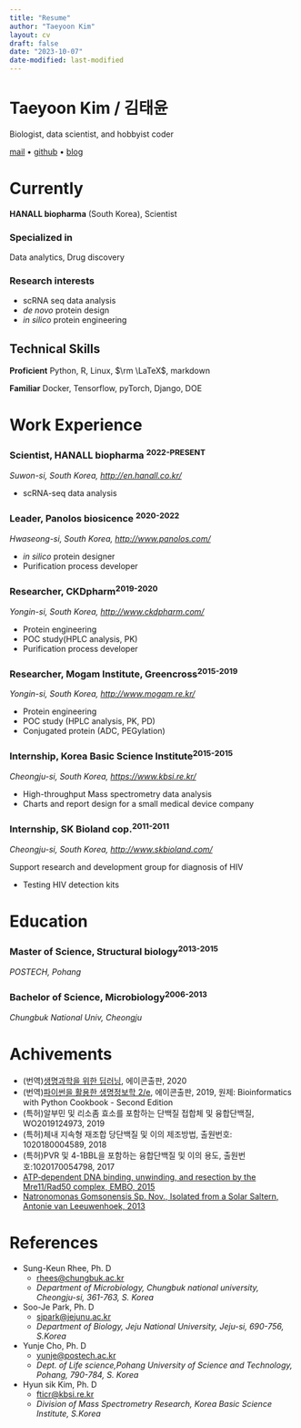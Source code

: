```yaml
---
title: "Resume"
author: "Taeyoon Kim"
layout: cv
draft: false
date: "2023-10-07"
date-modified: last-modified
---
```


# Taeyoon Kim / 김태윤

Biologist, data scientist, and hobbyist coder

<div id="webaddress">
<a href="mailto: deepthought@postech.ac.kr">mail</a> &#8226; <a href="https://github.com/partrita">github</a> &#8226; <a href="https://partrita.github.io">blog</a>
</div>


# Currently

**HANALL biopharma** (South Korea), Scientist

### Specialized in

Data analytics, Drug discovery 

### Research interests

- scRNA seq data analysis
- *de novo* protein design
- *in silico* protein engineering

## Technical Skills 

**Proficient**
Python, R, Linux, $\rm \LaTeX$, markdown

**Familiar**
Docker, Tensorflow, pyTorch, Django, DOE


# Work Experience

### Scientist, HANALL biopharma <sup>2022-PRESENT</sup>
*Suwon-si, South Korea, <http://en.hanall.co.kr/>*

- scRNA-seq data analysis

### Leader, Panolos biosicence <sup>2020-2022</sup>

*Hwaseong-si, South Korea, <http://www.panolos.com/>*

- *in silico* protein designer
- Purification process developer

### Researcher, CKDpharm<sup>2019-2020</sup>

*Yongin-si, South Korea, <http://www.ckdpharm.com/>*

- Protein engineering
- POC study(HPLC analysis, PK)
- Purification process developer

### Researcher, Mogam Institute, Greencross<sup>2015-2019</sup>

*Yongin-si, South Korea, <http://www.mogam.re.kr/>*

- Protein engineering
- POC study (HPLC analysis, PK, PD)
- Conjugated protein (ADC, PEGylation)


### Internship, Korea Basic Science Institute<sup>2015-2015</sup>

*Cheongju-si, South Korea, <https://www.kbsi.re.kr/>*

- High-throughput Mass spectrometry data analysis
- Charts and report design for a small medical device company


### Internship, SK Bioland cop.<sup>2011-2011</sup>

*Cheongju-si, South Korea, <http://www.skbioland.com/>*

Support research and development group for diagnosis of HIV 

- Testing HIV detection kits


# Education

### Master of Science, Structural biology<sup>2013-2015 </sup>
*POSTECH, Pohang*

### Bachelor of Science, Microbiology<sup>2006-2013</sup>

*Chungbuk National Univ, Cheongju*


# Achivements

- (번역)[생명과학을 위한 딥러닝](https://www.aladin.co.kr/shop/wproduct.aspx?ItemId=248232394), 에이콘출판, 2020
- (번역)[파이썬을 활용한 생명정보학 2/e](https://www.aladin.co.kr/shop/wproduct.aspx?ItemId=221792167), 에이콘출판, 2019, 원제: Bioinformatics with Python Cookbook - Second Edition
- (특허)알부민 및 리소좀 효소를 포함하는 단백질 접합체 및 융합단백질, WO2019124973, 2019 
- (특허)체내 지속형 재조합 당단백질 및 이의 제조방법, 출원번호:  1020180004589, 2018
- (특허)PVR 및 4-1BBL을 포함하는 융합단백질 및 이의 용도, 출원번호:1020170054798, 2017
- [ATP‐dependent DNA binding, unwinding, and resection by the Mre11/Rad50 complex, EMBO, 2015](https://www.ncbi.nlm.nih.gov/pubmed/26717941)
- [Natronomonas Gomsonensis Sp. Nov., Isolated from a Solar Saltern, Antonie van Leeuwenhoek, 2013](https://www.ncbi.nlm.nih.gov/pubmed/23851717)   


# References

* Sung-Keun Rhee, Ph. D
    * <rhees@chungbuk.ac.kr>
    * *Department of Microbiology, Chungbuk national university, Cheongju-si, 361-763, S. Korea*

* Soo-Je Park, Ph. D
    * <sjpark@jejunu.ac.kr>
    * *Department of Biology, Jeju National University, Jeju-si, 690-756, S.Korea*

* Yunje Cho, Ph. D
    * <yunje@postech.ac.kr>
    * *Dept. of Life science,Pohang University of Science and Technology, Pohang, 790-784, S. Korea*

* Hyun sik Kim, Ph. D
    * <fticr@kbsi.re.kr>
    * *Division of Mass Spectrometry Research, Korea Basic Science Institute, S.Korea*